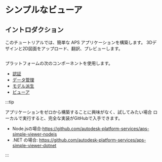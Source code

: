 
# シンプルなビューア

## イントロダクション

このチュートリアルでは、簡単な APS アプリケーションを構築します。
3Dデザインと2D図面をアップロード、翻訳、プレビューします。

<Image img={PreviewUrl} />

プラットフォームの次のコンポーネントを使用します。

- [認証](https://aps.autodesk.com/en/docs/oauth/v2/developers_guide/overview)
- [データ管理](https://aps.autodesk.com/en/docs/data/v2/developers_guide/overview)
- [モデル派生](https://aps.autodesk.com/en/docs/model-derivative/v2/developers_guide/overview)
- [ビューア](https://aps.autodesk.com/en/docs/viewer/v7/developers_guide/overview)



:::tip

アプリケーションをゼロから構築することに興味がなく、試してみたい場合
ローカルで実行すると、完全な実装がGitHubで入手できます。
- Node.jsの場合:https://github.com/autodesk-platform-services/aps-simple-viewer-nodejs
- .NET の場合: https://github.com/autodesk-platform-services/aps-simple-viewer-dotnet


:::

